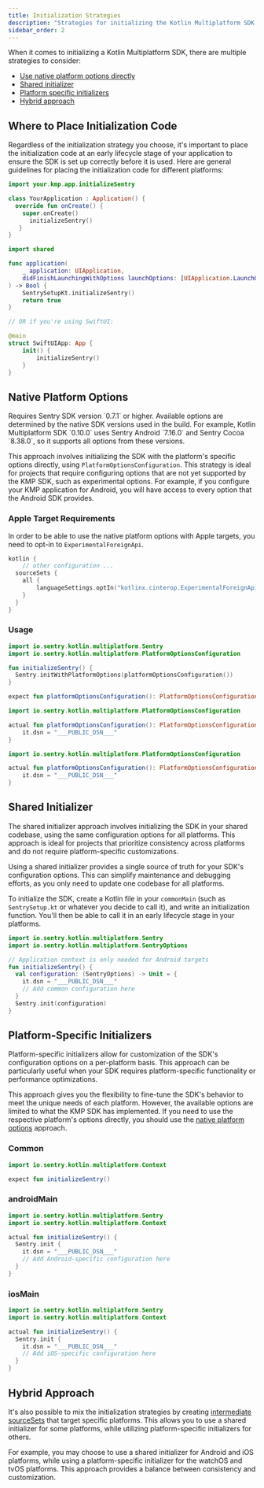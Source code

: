 ```yaml
---
title: Initialization Strategies
description: "Strategies for initializing the Kotlin Multiplatform SDK."
sidebar_order: 2
---
```


When it comes to initializing a Kotlin Multiplatform SDK, there are multiple strategies to consider:

- [Use native platform options directly](#native-platform-options)
- [Shared initializer](#shared-initializer)
- [Platform specific initializers](#platform-specific-initializers)
- [Hybrid approach](#hybrid-approach)

## Where to Place Initialization Code

Regardless of the initialization strategy you choose, it's important to place the initialization code at an early lifecycle stage of your application to ensure the SDK is set up correctly before it is used.
Here are general guidelines for placing the initialization code for different platforms:

```kotlin {filename:MainActivity.kt}{tabTitle: androidApp}
import your.kmp.app.initializeSentry

class YourApplication : Application() {
  override fun onCreate() {
    super.onCreate()
      initializeSentry()
   }
}
```
```swift {tabTitle: iosApp}
import shared

func application(
    _ application: UIApplication,
    didFinishLaunchingWithOptions launchOptions: [UIApplication.LaunchOptionsKey : Any]? = nil
) -> Bool {
    SentrySetupKt.initializeSentry()
    return true
}

// OR if you're using SwiftUI:

@main
struct SwiftUIApp: App {
    init() {
        initializeSentry()
    }
}
```

## Native Platform Options

<Note>
Requires Sentry SDK version `0.7.1` or higher.
</Note>
<Note>
Available options are determined by the native SDK versions used in the build.
For example, Kotlin Multiplatform SDK `0.10.0` uses Sentry Android `7.16.0` and Sentry Cocoa `8.38.0`, so it supports all options from these versions.
</Note>

This approach involves initializing the SDK with the platform's specific options directly, using `PlatformOptionsConfiguration`. This strategy is ideal for projects that require configuring options that are not yet supported by the KMP SDK, such as experimental options.
For example, if you configure your KMP application for Android, you will have access to every option that the Android SDK provides.

### Apple Target Requirements

In order to be able to use the native platform options with Apple targets, you need to opt-in to `ExperimentalForeignApi`.

```kotlin {filename:build.gradle.kts}
kotlin {
    // other configuration ...
  sourceSets {
    all {
        languageSettings.optIn("kotlinx.cinterop.ExperimentalForeignApi")
    }
  }
}
```

### Usage

```kotlin {filename:SentrySetup.kt}{tabTitle: commonMain}
import io.sentry.kotlin.multiplatform.Sentry
import io.sentry.kotlin.multiplatform.PlatformOptionsConfiguration

fun initializeSentry() {
  Sentry.initWithPlatformOptions(platformOptionsConfiguration())
}

expect fun platformOptionsConfiguration(): PlatformOptionsConfiguration
```

```kotlin {filename:SentrySetup.ios.kt}{tabTitle: iosMain}
import io.sentry.kotlin.multiplatform.PlatformOptionsConfiguration

actual fun platformOptionsConfiguration(): PlatformOptionsConfiguration = {
    it.dsn = "___PUBLIC_DSN___"
}
```

```kotlin {filename:SentrySetup.android.kt}{tabTitle: androidMain}
import io.sentry.kotlin.multiplatform.PlatformOptionsConfiguration

actual fun platformOptionsConfiguration(): PlatformOptionsConfiguration = {
    it.dsn = "___PUBLIC_DSN___"
}
```

## Shared Initializer

The shared initializer approach involves initializing the SDK in your shared codebase, using the same configuration options for all platforms. This approach is ideal for projects that prioritize consistency across platforms and do not require platform-specific customizations.

Using a shared initializer provides a single source of truth for your SDK's configuration options. This can simplify maintenance and debugging efforts, as you only need to update one codebase for all platforms.

To initialize the SDK, create a Kotlin file in your `commonMain` (such as `SentrySetup.kt` or whatever you decide to call it), and write an initialization function. You'll then be able to call it in an early lifecycle stage in your platforms.


```kotlin {filename:SentrySetup.kt}
import io.sentry.kotlin.multiplatform.Sentry
import io.sentry.kotlin.multiplatform.SentryOptions

// Application context is only needed for Android targets
fun initializeSentry() {
  val configuration: (SentryOptions) -> Unit = {
    it.dsn = "___PUBLIC_DSN___"
    // Add common configuration here
  }
  Sentry.init(configuration)
}
```

## Platform-Specific Initializers

Platform-specific initializers allow for customization of the SDK's configuration options on a per-platform basis. This approach can be particularly useful when your SDK requires platform-specific functionality or performance optimizations.

This approach gives you the flexibility to fine-tune the SDK's behavior to meet the unique needs of each platform.
However, the available options are limited to what the KMP SDK has implemented.
If you need to use the respective platform's options directly, you should use the [native platform options](#native-platform-options) approach.

### Common

```kotlin {filename:commonMain/SentrySetup.kt}
import io.sentry.kotlin.multiplatform.Context

expect fun initializeSentry()
```

### androidMain


```kotlin {filename:androidMain/SentrySetup.kt}
import io.sentry.kotlin.multiplatform.Sentry
import io.sentry.kotlin.multiplatform.Context

actual fun initializeSentry() {
  Sentry.init {
    it.dsn = "___PUBLIC_DSN___"
    // Add Android-specific configuration here
  }
}
```

### iosMain


```kotlin {filename:iosMain/SentrySetup.kt}
import io.sentry.kotlin.multiplatform.Sentry
import io.sentry.kotlin.multiplatform.Context

actual fun initializeSentry() {
  Sentry.init {
    it.dsn = "___PUBLIC_DSN___"
    // Add iOS-specific configuration here
  }
}
```

## Hybrid Approach

It's also possible to mix the initialization strategies by creating [intermediate sourceSets](https://kotlinlang.org/docs/multiplatform-hierarchy.html) that target specific platforms. This allows you to use a shared initializer for some platforms, while utilizing platform-specific initializers for others.

For example, you may choose to use a shared initializer for Android and iOS platforms, while using a platform-specific initializer for the watchOS and tvOS platforms. This approach provides a balance between consistency and customization.
